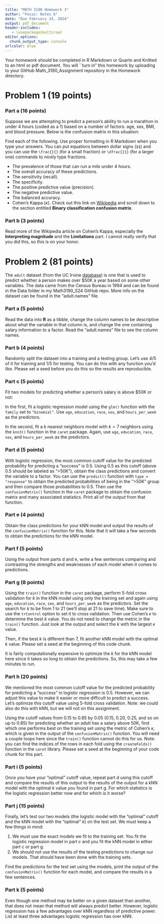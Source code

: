 ```yaml
---
title: "MATH 3190 Homework 3"
author: "Focus: Notes 6"
date: "Due February 24, 2024"
output: pdf_document
header-includes:
   - \usepackage{multirow}
editor_options: 
  chunk_output_type: console
urlcolor: blue
---
```


Your homework should be completed in R Markdown or Quarto and Knitted to an html or pdf document. You will ``turn in" this homework by uploading to your GitHub Math_3190_Assignment repository in the Homework directory.


# Problem 1 (19 points) 

### Part a (16 points)
Suppose we are attempting to predict a person's ability to run a marathon in under 4 hours (coded as a 1) based on a number of factors: age, sex, BMI, and blood pressure. Below is the confusion matrix in this situation:

\begin{table}[h]
\centering
\begin{tabular}{ccccc}
                           &                        & \multicolumn{2}{c}{Actual}                         &  \\
                           &                        & 1                       & 0                        &  \\ \cline{3-4}
\multirow{2}{*}{Predicted} & \multicolumn{1}{c|}{1} & \multicolumn{1}{c|}{58} & \multicolumn{1}{c|}{102} &  \\ \cline{3-4}
                           & \multicolumn{1}{c|}{0} & \multicolumn{1}{c|}{37} & \multicolumn{1}{c|}{217} &  \\ \cline{3-4}
\end{tabular}
\end{table}

Find each of the following. Use proper formatting in R Markdown when you type your answers. You can put equations between dollar signs (`$$`) and you can use the `\frac{}{}` (for a small fraction) or `\dfrac{}{}` (for a larger one) commands to nicely type fractions.

* The prevalence of those that can run a mile under 4 hours. 
* The overall accuracy of these predictions.
* The sensitivity (recall).
* The specificity.
* The positive predictive value (precision).
* The negative predictive value.
* The balanced accuracy. 
* Cohen's Kappa ($\kappa$). Check out this link on [Wikipedia](https://en.wikipedia.org/wiki/Cohen%27s_kappa) and scroll down to the section entitled **Binary classification confusion matrix**.


### Part b (3 points)
Read more of the Wikipedia article on Cohen's Kappa, especially the **Interpreting magnitude** and the **Limitations** part. I cannot really verify that you did this, so this is on your honor.



# Problem 2 (81 points)

The `adult` dataset (from the UC Irvine [database](https://archive.ics.uci.edu/dataset/2/adult)) is one that is used to predict whether a person makes over $50K a year based on some other variables. The data came from the Census Bureau in 1994 and can be found in the Data folder in my Math3190_S24 GitHub repo. More info on the dataset can be found in the "adult.names" file.

### Part a (5 points)
Read the data into **R** as a tibble, change the column names to be descriptive about what the variable in that column is, and change the one containing salary information to a factor. Read the "adult.names" file to see the column names.


### Part b (4 points)
Randomly split the dataset into a training and a testing group. Let's use 4/5 of it for training and 1/5 for testing. You can do this with any function you'd like. Please set a seed before you do this so the results are reproducible. 


### Part c (5 points)
Fit two models for predicting whether a person's salary is above $50K or not:

In the first, fit a logistic regression model using the `glm()` function with the `family` set to `"binomial"`. Use `age`, `education`, `race`, `sex`, and `hours_per_week` as the predictors. 

In the second, fit a $k$ nearest neighbors model with $k=7$ neighbors using the `knn3()` function in the `caret` package. Again, use `age`, `education`, `race`, `sex`, and `hours_per_week` as the predictors. 


### Part d (5 points)
With logistic regression, the most common cutoff value for the predicted probability for predicting a "success" is 0.5. Using 0.5 as this cutoff (above 0.5 should be labeled as ">50K"), obtain the class predictions and convert the variable to a factor. You can use the `predict()` function with `type = "response"` to obtain the predicted probabilities of being in the ">50K" group and then compare those probabilities to 0.5. Then use the `confusionMatrix()` function in the `caret` package to obtain the confusion matrix and many associated statistics. Print all of the output from that function.


### Part e (4 points)
Obtain the class predictions for your kNN model and output the results of the `confusionMatrix()` function for this. Note that it will take a few seconds to obtain the predictions for the kNN model.


### Part f (5 points)
Using the output from parts d and e, write a few sentences comparing and contrasting the strengths and weaknesses of each model when it comes to predictions.


### Part g (8 points)
Using the `train()` function in the `caret` package, perform 5-fold cross validation for $k$ in the kNN model using only the training set and again using `age`, `education`, `race`, `sex`, and `hours_per_week` as the predictors. Set the search for $k$ to be from 1 to 21 (we'll stop at 21 to save time). Make sure to use the `trControl` option to set it to cross validation. Then use Cohen's $\kappa$ to determine the best $k$ value. You do not need to change the metric in the `train()` function. Just look at the output and select the $k$ with the largest $\kappa$ value. 

Then, if the best $k$ is different than 7, fit another kNN model with the optimal $k$ value. Please set a seed at the beginning of this code chunk.

It is fairly computationally expensive to optimize the $k$ for the kNN model here since it takes so long to obtain the predictions. So, this may take a few minutes to run. 



### Part h (20 points)
We mentioned the most common cutoff value for the predicted probability for predicting a "success" in logistic regression is 0.5. However, we can adjust this value to make it easier or more difficult to predict a success. Let's optimize this cutoff value using 5-fold cross validation. Note: we could also do this with kNN, but we will not on this assignment.

Using the cutoff values from 0.15 to 0.85 by 0.05 (0.15, 0.20, 0.25, and so on up to 0.85) for predicting whether an adult has a salary above 50K, find which one performs best on the training set using the metric of Cohen's $\kappa$, which is given in the output of the `confusionMatrix()` function. You will need a couple loops here since the `train()` function cannot do this for us. Note: you can find the indices of the rows in each fold using the `createFolds()` function in the `caret` library. Please set a seed at the beginning of your code chunk for this part.


### Part i (5 points)
Once you have your "optimal" cutoff value, repeat part d using this cutoff and compare the results of this output to the results of the output for a kNN model with the optimal $k$ value you found in part g. For which statistics is the logistic regression better now and for which is it worse?


### Part j (15 points)
Finally, let's test our two models (the logistic model with the "optimal" cutoff and the kNN model with the "optimal" $k$) on the test set. We must keep a few things in mind:

1. We must use the exact models we fit to the training set. You fit the logistic regression model in part c and you fit the kNN model in either part c or part g.
2. We should not use the results of the testing predictions to change our models. That should have been done with the training sets.

Find the predictions for the test set using the models, print the output of the `confusionMatrix()` function for each model, and compare the results in a few sentences.


### Part k (5 points)
Even though one method may be better on a given dataset than another, that does not mean that method will always predict better. However, logistic regression has a few advantages over kNN regardless of predictive power. List at least three advantages logistic regression has over kNN.

